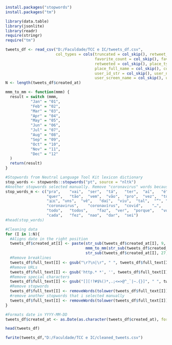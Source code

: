 
```r
install.packages("stopwords")
install.packages("tm")
```


```r
library(data.table)
library(jsonlite)
library(readr)
require(stringr)
require("tm")
```

```r
tweets_df <- read_csv("D:/Faculdade/TCC e IC/tweets_df.csv", 
                      col_types = cols(truncated = col_skip(), retweet_count = col_skip(), 
                                       favorite_count = col_skip(), favorited = col_skip(), 
                                       retweeted = col_skip(), place_type = col_skip(), 
                                       place_full_name = col_skip(), country_code = col_skip(), 
                                       user_id_str = col_skip(), user_name = col_skip(), 
                                       user_screen_name = col_skip(), user_location = col_skip()))
N <- length(tweets_df$created_at)

```

```r
mmm_to_mm <- function(mmm) {
  result = switch (mmm,
           "Jan" = "01",
           "Feb" = "02",
           "Mar" = "03",
           "Apr" = "04",
           "May" = "05",
           "Jun" = "06",
           "Jul" = "07",
           "Aug" = "08",
           "Sep" = "09",
           "Oct" = "10",
           "Nov" = "11",
           "Dec" = "12"
  )
  return(result)
}
```

```r
#Stopwords from Neutral Language Tool Kit lexicon dictionary 
stop_words <- stopwords::stopwords("pt", source = "nltk")
#Another stopwords selected manually. Remove "coronavirus" words because is redundant
stop_words_m <- c("pra",	"vai",	"ser",	"tá",	"ter",	"aí",	"é",	"né",	"diz",	"lá",	"…",	
                  "quer",	"tão",	"vem",	"vão",	"pro",	"vez",	"tô",	"•",	"dá",	"“",	"†",	
                  "🇧🇷",	"uns",	"vê",	"daí",	"viu",	"tal",	"”", "hein", "covid-19",	"covid19",
                  "coronavirus",	"coronavírus",	"covid",	"…",	"corona", "dia",	"aqui",	"agora",	"hoje",	
                  "todo",	"todos",	"faz",	"ver",	"porque",	"vou",	"pois",	"desse",	"olha",	"coisa",	
                  "cada",	"fez",	"nao",	"dar",	"sei")
#head(stop_words)
```


```r
#Cleaning data
for (I in 1:N){
  #Aligns date in the right position
  tweets_df$created_at[I] <- paste(str_sub(tweets_df$created_at[I], 9, 10),
                                   mmm_to_mm(str_sub(tweets_df$created_at[I], 5, 7)),
                                   str_sub(tweets_df$created_at[I], 27, 30),sep="-",collapse=NULL)
  #Remove breaklines
  tweets_df$full_text[I] <- gsub("\r?\n|\r", " ", tweets_df$full_text[I])
  #Remove URLs
  tweets_df$full_text[I] <- gsub('http.* *', '', tweets_df$full_text[I])
  #Remove special characters  
  tweets_df$full_text[I] <- gsub("[][!?#$%()*,.;<=>@^_`|~.{}]", " ", tweets_df$full_text[I])
  #Remove stopwords 
  tweets_df$full_text[I] <- removeWords(tolower(tweets_df$full_text[I]),stop_words)
  #remove another stopwords that i selected manually
  tweets_df$full_text[I] <- removeWords(tolower(tweets_df$full_text[I]),stop_words_m)
}

#Formats date in YYYY-MM-DD
tweets_df$created_at <- as.Date(as.character(tweets_df$created_at), format = "%d-%m-%Y")
```

```r
head(tweets_df)

fwrite(tweets_df,"D:/Faculdade/TCC e IC/cleaned_tweets.csv")
```


